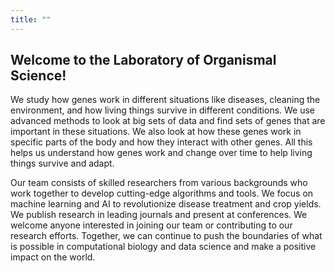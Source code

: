 ```yaml
---
title: ""
---
```


## Welcome to the Laboratory of Organismal Science!

We study how genes work in different situations like diseases, cleaning the environment, and how living things survive in different conditions. We use advanced methods to look at big sets of data and find sets of genes that are important in these situations. We also look at how these genes work in specific parts of the body and how they interact with other genes. All this helps us understand how genes work and change over time to help living things survive and adapt.

Our team consists of skilled researchers from various backgrounds who work together to develop cutting-edge algorithms and tools. We focus on machine learning and AI to revolutionize disease treatment and crop yields. We publish research in leading journals and present at conferences. We welcome anyone interested in joining our team or contributing to our research efforts. Together, we can continue to push the boundaries of what is possible in computational biology and data science and make a positive impact on the world.
